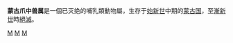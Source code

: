 {{Automatic Taxobox
| taxon = Mongolonyx
| authority = 
| fossil_range = {{Fossil range|中始新世|漸新世}}
| subdivision_ranks = 種
| subdivision =
*''M. dolichognathus''
*''M. robustus''
}}
'''蒙古爪中兽属'''是一個已灭绝的哺乳類動物屬，生存于[[始新世|始新世]]中期的[[蒙古国|蒙古国]]，至[[漸新世|漸新世]]時[[絕滅|絕滅]]。
{{中爪獸目}}
{{taxonbar}}
[[Category:始新世哺乳类|M]]
[[Category:渐新世哺乳类|M]]
[[Category:中爪獸科|M]]